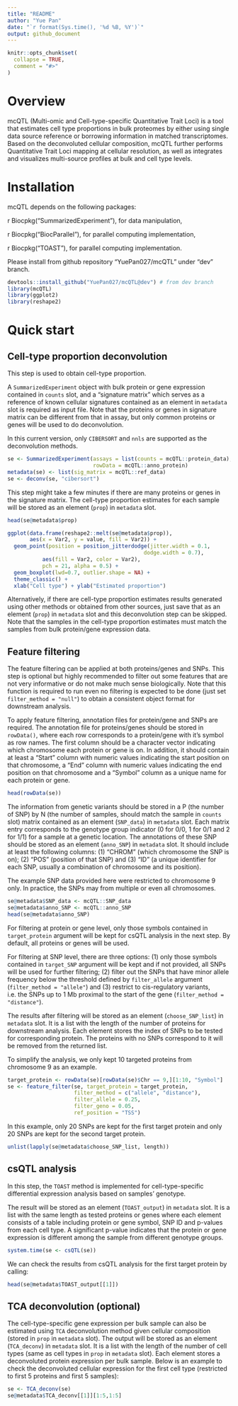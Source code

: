 ```yaml
---
title: "README"
author: "Yue Pan"
date: "`r format(Sys.time(), '%d %B, %Y')`"
output: github_document
---
```


```r
knitr::opts_chunk$set(
  collapse = TRUE,
  comment = "#>"
)
```

# Overview 

mcQTL (Multi-omic and Cell-type-specific Quantitative Trait Loci) is a tool that estimates cell type proportions in bulk proteomes by either using single data source reference or borrowing information in matched transcriptomes. Based on the deconvoluted cellular composition, mcQTL further performs Quantitative Trait Loci mapping at cellular resolution, as well as integrates and visualizes multi-source profiles at bulk and cell type levels. 


# Installation 

mcQTL depends on the following packages: 

r Biocpkg("SummarizedExperiment"), for data manipulation, 

r Biocpkg("BiocParallel"), for parallel computing implementation, 

r Biocpkg("TOAST"), for parallel computing implementation. 

Please install from github repository “YuePan027/mcQTL” under "dev" branch.

```r
devtools::install_github("YuePan027/mcQTL@dev") # from dev branch
library(mcQTL)
library(ggplot2)
library(reshape2)
```

# Quick start

## Cell-type proportion deconvolution 

This step is used to obtain cell-type proportion. 

A `SummarizedExperiment` object with bulk protein or gene expression contained in `counts` slot, and a "signature matrix" which serves as a reference of known cellular signatures contained as an element in `metadata` slot is required as input file. Note that the proteins or genes in signature matrix can be different from that in assay, but only common proteins or genes will be used to do deconvolution. 

In this current version, only `CIBERSORT` and `nnls` are supported as the deconvolution methods.

```r
se <- SummarizedExperiment(assays = list(counts = mcQTL::protein_data),
                           rowData = mcQTL::anno_protein)
metadata(se) <- list(sig_matrix = mcQTL::ref_data)
se <- deconv(se, "cibersort")
```

This step might take a few minutes if there are many proteins or genes in the signature matrix. The cell-type proportion estimates for each sample will be stored as an element (`prop`) in `metadata` slot.

```r
head(se@metadata$prop)

ggplot(data.frame(reshape2::melt(se@metadata$prop)), 
       aes(x = Var2, y = value, fill = Var2)) +
  geom_point(position = position_jitterdodge(jitter.width = 0.1,
                                           dodge.width = 0.7),
           aes(fill = Var2, color = Var2),
           pch = 21, alpha = 0.5) +
  geom_boxplot(lwd=0.7, outlier.shape = NA) +
  theme_classic() +
  xlab("Cell type") + ylab("Estimated proportion")
```

Alternatively, if there are cell-type proportion estimates results generated using other methods or obtained from other sources, just save that as an element (`prop`) in `metadata` slot and this deconvolution step can be skipped. Note that the samples in the cell-type proportion estimates must match the samples from bulk protein/gene expression data.


## Feature filtering

The feature filtering can be applied at both proteins/genes and SNPs. This step is optional but highly recommended to filter out some features that are not very informative or do not make much sense biologically. Note that this function is required to run even no filtering is expected to be done (just set `filter_method = "null"`) to obtain a consistent object format for downstream analysis.

To apply feature filtering, annotation files for protein/gene and SNPs are required. 
The annotation file for proteins/genes should be stored in `rowData()`, where each row corresponds to a protein/gene with it's symbol as row names. The first column should be a character vector indicating which chromosome each protein or gene is on. In addition, it should contain at least a "Start" column with numeric values indicating the start position on that chromosome, a "End" column with numeric values indicating the end position on that chromosome and a "Symbol" column as a unique name for each protein or gene.

```r
head(rowData(se))
```

The information from genetic variants should be stored in a P (the number of SNP) by N (the number of samples, should match the sample in `counts` slot) matrix contained as an element (`SNP_data`) in `metadata` slot. Each matrix entry corresponds to the genotype group indicator (0 for 0/0, 1 for 0/1 and 2 for 1/1) for a sample at a genetic location. The annotations of these SNP should be stored as an element (`anno_SNP`) in `metadata` slot. It should include at least the following columns:  (1) "CHROM" (which chromosome the SNP is on); (2) "POS" (position of that SNP) and (3) "ID" (a unique identifier for each SNP, usually a combination of chromosome and its position).

The example SNP data provided here were restricted to chromosome 9 only. In practice, the SNPs may from multiple or even all chromosomes.

```r
se@metadata$SNP_data <- mcQTL::SNP_data
se@metadata$anno_SNP <- mcQTL::anno_SNP
head(se@metadata$anno_SNP)
```

For filtering at protein or gene level, only those symbols contained in `target_protein` argument will be kept for csQTL analysis in the next step. By default, all proteins or genes will be used.

For filtering at SNP level, there are three options: (1) only those symbols contained in `target_SNP` argument will be kept and if not provided, all SNPs will be used for further filtering; (2) filter out the SNPs that have minor allele frequency below the threshold defined by `filter_allele` argument (`filter_method = "allele"`) and (3) restrict to cis-regulatory variants, i.e. the SNPs up to 1 Mb proximal to the start of the gene (`filter_method = "distance"`).

The results after filtering will be stored as an element (`choose_SNP_list`) in `metadata` slot. It is a list with the length of the number of proteins for downstream analysis. Each element stores the index of SNPs to be tested for corresponding protein. The proteins with no SNPs correspond to it will be removed from the returned list.

To simplify the analysis, we only kept 10 targeted proteins from chromosome 9 as an example.

```r
target_protein <- rowData(se)[rowData(se)$Chr == 9,][1:10, "Symbol"]
se <- feature_filter(se, target_protein = target_protein, 
                     filter_method = c("allele", "distance"), 
                     filter_allele = 0.25,
                     filter_geno = 0.05,
                     ref_position = "TSS")           
```

In this example, only 20 SNPs are kept for the first target protein and only 20 SNPs are kept for the second target protein.

```r
unlist(lapply(se@metadata$choose_SNP_list, length))
```


## csQTL analysis

In this step, the `TOAST` method is implemented for cell-type-specific differential expression analysis based on samples' genotype. 

The result will be stored as an element (`TOAST_output`) in `metadata` slot. It is a list with the same length as tested proteins or genes where each element consists of a table including protein or gene symbol, SNP ID and p-values from each cell type. A significant p-value indicates that the protein or gene expression is different among the sample from different genotype groups.

```r
system.time(se <- csQTL(se))

```
We can check the results from csQTL analysis for the first target protein by calling:

```r
head(se@metadata$TOAST_output[[1]])
```

## TCA deconvolution (optional)

The cell-type-specific gene expression per bulk sample can also be estimated using `TCA` deconvolution method given cellular composition (stored in `prop` in `metadata` slot). The output will be stored as an element (`TCA_deconv`) in `metadata` slot. It is a list with the length of the number of cell types (same as cell types in `prop` in `metadata` slot). Each element stores a deconvoluted protein expression per bulk sample. Below is an example to check the deconvoluted cellular expression for the first cell type (restricted to first 5 proteins and first 5 samples):

```r
se <- TCA_deconv(se)
se@metadata$TCA_deconv[[1]][1:5,1:5]
```

